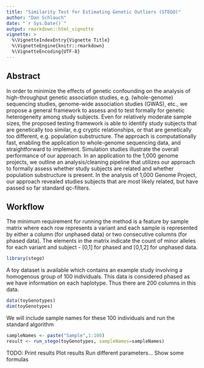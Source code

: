 ```yaml
---
title: "Similarity Test for Estimating Genetic Outliers (STEGO)"
author: "Dan Schlauch"
date: "`r Sys.Date()`"
output: rmarkdown::html_vignette
vignette: >
  %\VignetteIndexEntry{Vignette Title}
  %\VignetteEngine{knitr::rmarkdown}
  %\VignetteEncoding{UTF-8}
---
```


## Abstract
In order to minimize the effects of genetic confounding on the analysis of high-throughput genetic association studies, e.g. (whole-genome) sequencing studies, genome-wide association studies (GWAS), etc., we propose a general framework to assess and to test formally for genetic heterogeneity among study subjects. Even for relatively moderate sample sizes, the proposed testing framework is able to identify study subjects that are genetically too similar, e.g cryptic relationships, or that are genetically too different, e.g. population substructure. The approach is computationally fast, enabling the application to whole-genome sequencing data, and straightforward to implement. Simulation studies illustrate the overall performance of our approach. In an application to the 1,000 genome projects, we outline an analysis/cleaning pipeline that utilizes our approach to formally assess whether study subjects are related and whether population substructure is present. In the analysis of 1,000 Genome Project, our approach revealed studies subjects that are most likely related, but have passed so far standard qc-filters.

## Workflow

The minimum requirement for running the method is a feature by sample matrix where each row represents a variant and each sample is represented by either a column (for unphased data) or two consecutive columns (for phased data).  The elements in the matrix indicate the count of minor alleles for each variant and subject - [0,1] for phased and [0,1,2] for unphased data.

```r
library(stego)
```


A toy dataset is available which contains an example study involving a homogenous group of 100 individuals.  This data is considered phased as we have information on each haplotype.  Thus there are 200 columns in this data. 

```r
data(toyGenotypes)
dim(toyGenotypes)
```
 
We will include sample names for these 100 individuals and run the standard algorithm
```r
sampleNames <- paste("Sample",1:100)
result <- run_stego(toyGenotypes, sampleNames=sampleNames)
```


TODO:
Print results
Plot results
Run different parameters...
Show some formulas